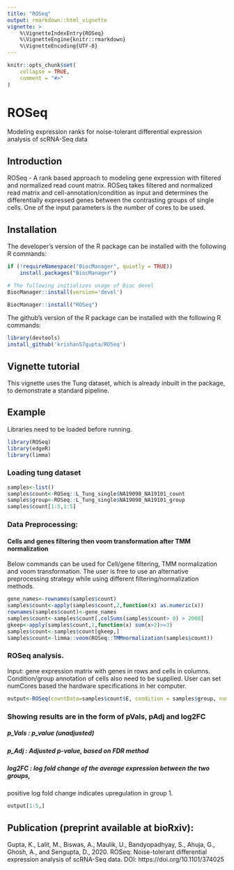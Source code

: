 ```yaml
---
title: "ROSeq"
output: rmarkdown::html_vignette
vignette: >
    %\VignetteIndexEntry{ROSeq}
    %\VignetteEngine{knitr::rmarkdown}
    %\VignetteEncoding{UTF-8}
---
```


```r
knitr::opts_chunk$set(
    collapse = TRUE,
    comment = "#>"
)
```

#  ROSeq

Modeling expression ranks for noise-tolerant differential expression analysis
of scRNA-Seq data

## Introduction

ROSeq - A rank based approach to modeling gene expression with filtered and
normalized read count matrix. ROSeq takes filtered and normalized read matrix 
and cell-annotation/condition as input and determines the differentially
expressed genes between the contrasting groups of single cells. One of the 
input parameters is the number of cores to be used.

## Installation

The developer's version of the R package can be installed 
with the following R commands:
```r
if (!requireNamespace("BiocManager", quietly = TRUE))
    install.packages("BiocManager")

# The following initializes usage of Bioc devel
BiocManager::install(version='devel')

BiocManager::install("ROSeq")
```
The github's version of the R package can be installed 
with the following R commands:
```r
library(devtools)
install_github('krishan57gupta/ROSeq')
```
## Vignette tutorial

This vignette uses the Tung dataset, which is already inbuilt in the package, 
to demonstrate a standard pipeline. 

## Example

Libraries need to be loaded before running.


```r
library(ROSeq)
library(edgeR)
library(limma)
```

### Loading tung dataset
```r
samples<-list()
samples$count<-ROSeq::L_Tung_single$NA19098_NA19101_count
samples$group<-ROSeq::L_Tung_single$NA19098_NA19101_group
samples$count[1:5,1:5]
```

### Data Preprocessing:
#### Cells and genes filtering then voom transformation after TMM normalization
Below commands can be used for Cell/gene filtering, TMM normalization and voom 
transformation. The user is free to use an alternative preprocessing strategy 
while using different filtering/normalization methods.


```r
gene_names<-rownames(samples$count)
samples$count<-apply(samples$count,2,function(x) as.numeric(x))
rownames(samples$count)<-gene_names
samples$count<-samples$count[,colSums(samples$count> 0) > 2000]
gkeep<-apply(samples$count,1,function(x) sum(x>2)>=3)
samples$count<-samples$count[gkeep,]
samples$count<-limma::voom(ROSeq::TMMnormalization(samples$count))
```

### ROSeq analysis. 
Input: gene expression matrix with genes in rows and cells in columns.
Condition/group annotation of cells also need to be supplied. 
User can set numCores based the hardware specifications in her computer. 

```r
output<-ROSeq(countData=samples$count$E, condition = samples$group, numCores=1)
```

### Showing results are in the form of pVals, pAdj and log2FC
##### p_Vals : p_value (unadjusted)
##### p_Adj : Adjusted p-value, based on FDR method
##### log2FC : log fold change of the average expression between the two groups,
positive log fold change indicates upregulation in group 1.

```r
output[1:5,]
```

## Publication (preprint available at bioRxiv):
Gupta, K., Lalit, M., Biswas, A., Maulik, U., Bandyopadhyay, S., Ahuja, G., 
Ghosh, A., and Sengupta, D., 2020. 
ROSeq: Noise-tolerant differential expression analysis of scRNA-Seq data. 
DOI: https://doi.org/10.1101/374025